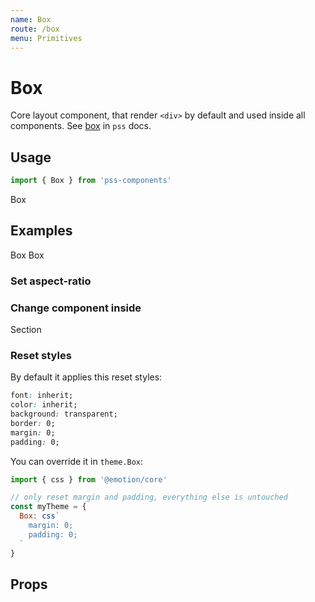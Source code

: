 ```yaml
---
name: Box
route: /box
menu: Primitives
---
```



# Box

Core layout component, that render `<div>` by default and used inside all components. See [box](https://github.com/exah/pss/blob/master/docs/api.md#box) in `pss` docs.

## Usage

```js
import { Box } from 'pss-components'
```

<Playground>
  <Box>
    Box
  </Box>
</Playground>


## Examples

<Playground>
  <Box fg='white'>
    <Box bg='hotpink' p={1} mb={1}>
      Box
    </Box>
    <Box bg='coral' p={1}>
      Box
    </Box>
  </Box>
</Playground>

### Set aspect-ratio

<Playground>
  <Box bg='royalblue' ratio={{ all: 16 / 9, sm: 1 /* will be applied on small screen */ }} />
</Playground>

### Change component inside

<Playground>
  <Box as='section' bg='tomato'>
    Section
  </Box>
</Playground>

### Reset styles

By default it applies this reset styles:

```css
font: inherit;
color: inherit;
background: transparent;
border: 0;
margin: 0;
padding: 0;
```

You can override it in `theme.Box`:

```js
import { css } from '@emotion/core'

// only reset margin and padding, everything else is untouched
const myTheme = {
  Box: css`
    margin: 0;
    padding: 0;
  `
}
```


## Props

<PropsTable of={Box} />
